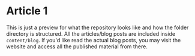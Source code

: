 # Article 1

This is just a preview for what the repository looks like and how the folder directory is structured. 
All the articles/blog posts are included inside ```content/blog```.
If you'd like read the actual blog posts, you may visit the website and access all the published material from there.
